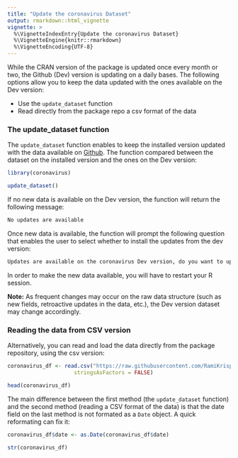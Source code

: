 ```yaml
---
title: "Update the coronavirus Dataset"
output: rmarkdown::html_vignette
vignette: >
  %\VignetteIndexEntry{Update the coronavirus Dataset}
  %\VignetteEngine{knitr::rmarkdown}
  %\VignetteEncoding{UTF-8}
---
```


While the CRAN version of the package is updated once every month or two, the Github (Dev) version is updating on a daily bases. The following options allow you to keep the data updated with the ones available on the Dev version:

* Use the `update_dataset` function
* Read directly from the package repo a csv format of the data

### The update_dataset function

The `update_dataset` function enables to keep the installed version updated with the data available on [Github](https://github.com/RamiKrispin/coronavirus). The function compared between the dataset on the installed version and the ones on the Dev version:

``` r 
library(coronavirus)

update_dataset()
```

If no new data is available on the Dev version, the function will return the following message:

``` r
No updates are available
```

Once new data is available, the function will prompt the following question that enables the user to select whether to install the updates from the dev version:

``` r
Updates are available on the coronavirus Dev version, do you want to update? n/Y
```

In order to make the new data available, you will have to restart your R session.

**Note:** As frequent changes may occur on the raw data structure (such as new fields, retroactive updates in the data, etc.), the Dev version dataset may change accordingly. 


### Reading the data from CSV version

Alternatively, you can read and load the data directly from the package repository, using the csv version:

```r
coronavirus_df <- read.csv("https://raw.githubusercontent.com/RamiKrispin/coronavirus/master/csv/coronavirus.csv",
                     stringsAsFactors = FALSE)

head(coronavirus_df)
```

The main difference between the first method (the `update_dataset` function) and the second method (reading a CSV format of the data) is that the date field on the last method is not formated as a `Date` object. A quick reformating can fix it:

```r
coronavirus_df$date <- as.Date(coronavirus_df$date)

str(coronavirus_df)
```


